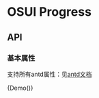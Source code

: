 
<Meta title="设计文档/Welcome" component={Demo} />

# OSUI Progress

## API

### 基本属性

支持所有antd属性：见[antd文档](https://ant.design/components/progress-cn/#API)



<Preview>
  <Story name="Demo">
        {Demo()}
  </Story>
</Preview>
